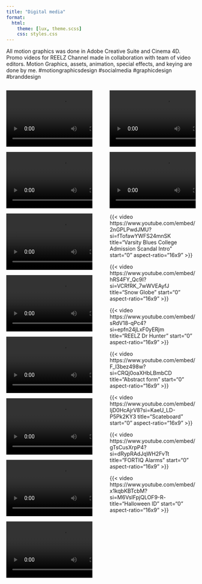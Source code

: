 ```yaml
---
title: "Digital media"
format:
  html:
    theme: [lux, theme.scss]
    css: styles.css
---
```


All motion graphics was done in Adobe Creative Suite and Cinema 4D.
Promo videos for REELZ Channel made in collaboration  with team of video editors. Motion Graphics, assets, animation, special effects, and keying are done by me.
#motiongraphicsdesign #socialmedia #graphicdesign #branddesign

::::{.columns}

:::{.column width="49%"}

<div class="player">
![](src/videos/digital_media/bcd_ghostbusters_socialvideo_1080x1080.mp4)
</div>
<div class="player">
![](src/videos/digital_media/btb_verticalvideo_combo_spisegirls_nkob_sun_v01.mp4)
</div>
<div class="player">
![](src/videos/digital_media/cher_doyoubelive_socialvideo_1080x1080_18sec.mp4)
</div>
<div class="player">
![](src/videos/digital_media/mmf_newnight_mondays_1024x512.mp4)
</div>
<div class="player">
![](src/videos/digital_media/murderbythenumbers_pabloescobar_sound.mp4)
</div>
<div class="player">
![](src/videos/digital_media/sharkterror_insta_1080x1080.mp4)
</div>
<div class="player">
![](src/videos/digital_media/ThanksgivingGFX_1080x1080.mp4)
</div>
<div class="player">
![](src/videos/digital_media/aut_social.mp4)
</div>

:::

:::{.column width="1%"}

:::

:::{.column width="49%"}

<div class="player">
![](src/videos/digital_media/Girl_PublicLibrary.mp4)
</div>
<div class="player">
![](src/videos/digital_media/PublicLibrarySocialMedia.mp4)
</div>
<div class="player">
{{< video https://www.youtube.com/embed/2nGPLPwdJMU?si=fTofawYWFS24mnSK
    title="Varsity Blues College Admission Scandal Intro"
    start="0"
    aspect-ratio="16x9"
>}}
</div>
<div class="player">
{{< video https://www.youtube.com/embed/hRS4FY_Qc9I?si=VCRfRK_7wWVEAyfJ
    title="Snow Globe"
    start="0"
    aspect-ratio="16x9"
>}}
</div>
<div class="player">
{{< video https://www.youtube.com/embed/sRdV18-qPc4?si=epfn24jLxF0yERjm
    title="REELZ Dr Hunter"
    start="0"
    aspect-ratio="16x9"
>}}
</div>
<div class="player">
{{< video https://www.youtube.com/embed/F_l3bez498w?si=CRQj0oaXHbLBmbCD
    title="Abstract form"
    start="0"
    aspect-ratio="16x9"
>}}
</div>
<div class="player">
{{< video https://www.youtube.com/embed/IjD0HcAjrV8?si=KaeU_LD-P5Pk2KY3
    title="Scateboard"
    start="0"
    aspect-ratio="16x9"
>}}
</div>
<div class="player">
{{< video https://www.youtube.com/embed/gTsCusXrpP4?si=dRypRAdJqWH2FvTt
    title="FORTIQ Alarms"
    start="0"
    aspect-ratio="16x9"
>}}
</div>
<div class="player">
{{< video https://www.youtube.com/embed/x1kqbKBTcbM?si=M6VsIFpjQLOF9-R-
    title="Halloween ID"
    start="0"
    aspect-ratio="16x9"
>}}
</div>

:::

::::